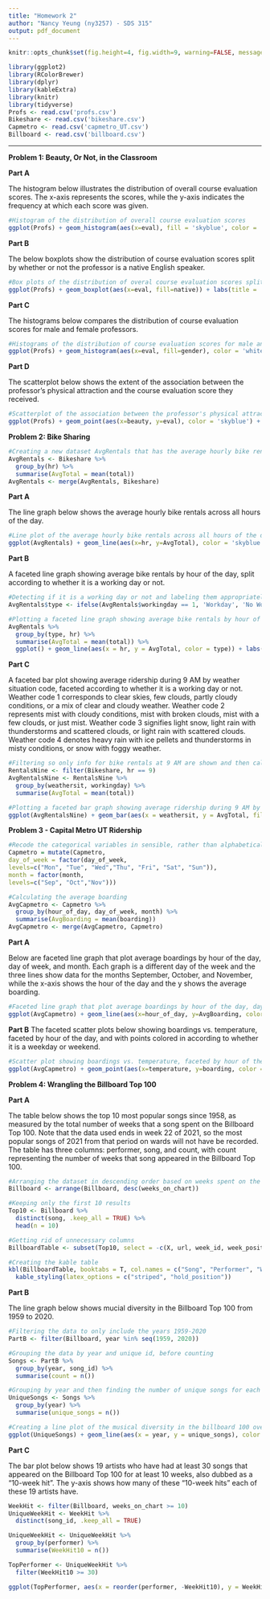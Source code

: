```yaml
---
title: "Homework 2"
author: "Nancy Yeung (ny3257) - SDS 315"
output: pdf_document
---
```

\vspace{-1cm}
```r
knitr::opts_chunk$set(fig.height=4, fig.width=9, warning=FALSE, message=FALSE, echo=FALSE)
```

```r
library(ggplot2)
library(RColorBrewer)
library(dplyr)
library(kableExtra)
library(knitr)
library(tidyverse)
Profs <- read.csv('profs.csv')
Bikeshare <- read.csv('bikeshare.csv')
Capmetro <- read.csv('capmetro_UT.csv')
Billboard <- read.csv('billboard.csv')
```
------------------------------------------------------------------------
\begingroup
\fontsize{12}{14}\selectfont
**Problem 1: Beauty, Or Not, in the Classroom**
\endgroup

\begingroup
\fontsize{10}{12}\selectfont
**Part A**
\endgroup

The histogram below illustrates the distribution of overall course evaluation scores. The x-axis represents the scores, while the y-axis indicates the frequency at which each score was given.

```r
#Histogram of the distribution of overall course evaluation scores
ggplot(Profs) + geom_histogram(aes(x=eval), fill = 'skyblue', color = 'white') + labs(title = 'Distribution of Course Evaluation Scores', x = 'Course Evaluation', y = 'Frequency', caption = paste("The distribution of the graph is slightly left-skewed, with a median and range of", median(Profs$eval), "and", max(Profs$eval)-min(Profs$eval), "respectively. \nThis indicates that, based on the sampled courses, students generally provide positive ratings for their professors.")) + theme_minimal() + theme(text=element_text(size = 13, family="serif"))
```

\begingroup
\fontsize{10}{12}\selectfont
**Part B**
\endgroup

The below boxplots show the distribution of course evaluation scores split by whether or not the professor is a native English speaker. 

```r
#Box plots of the distribution of overal course evaluation scores split by whether the professor is a na
ggplot(Profs) + geom_boxplot(aes(x=eval, fill=native)) + labs(title = 'Distribution of Course Evaluation Scores by Fluency', x = 'Course Evaluation', x = NULL, fill = 'Native English Speaker', caption = paste("The median score for course evaluations is higher for professors who are native speakers, however, there were several \noutliers in the evaluations for native speakers, whereas there were no outliers for non-native speakers. Overall, native \nEnglish speaking professors received higher ratings, consequently, they also received some of the lowest scores.")) + scale_fill_manual(values = c('pink', 'skyblue')) + theme_minimal() + coord_flip() + theme(text=element_text(size = 13, family="serif"), axis.text.x = element_blank())
```

\begingroup
\fontsize{10}{12}\selectfont
**Part C**
\endgroup

The histograms below compares the distribution of course evaluation scores for male and female professors.

```r
#Histograms of the distribution of course evaluation scores for male and female professors
ggplot(Profs) + geom_histogram(aes(x=eval, fill=gender), color = 'white') + facet_wrap(~gender) + labs(title = 'Distribution of Course Evaluation Scores by Gender', x = 'Course Evaluation', y = 'Frequency', fill = 'Gender', caption = paste("Both of the graphs are left-skewed. Male professors had overall higher evaluation \nscores compared to female professors with the medians being", Profs %>% filter(gender == 'male') %>% summarise(median_eval = median(eval)) %>% pull(median_eval), "and", Profs %>% filter(gender == 'female') %>% summarise(median_eval = median(eval)) %>% pull(median_eval), "respectively.")) + scale_fill_manual(values = c('pink', 'skyblue')) + theme_minimal() + theme(text=element_text(size = 13, family="serif"), strip.text = element_blank())
```

\begingroup
\fontsize{10}{12}\selectfont
**Part D**
\endgroup

The scatterplot below shows the extent of the association between the professor's physical attraction and the course evaluation score they received.

```r
#Scatterplot of the association between the professor's physical attraction and the course evaluation score they received
ggplot(Profs) + geom_point(aes(x=beauty, y=eval), color = 'skyblue') + labs(title = 'Association Between Looks and Course Evaluation', x = 'Attractiveness', y  = 'Course Evaluation', caption = paste("The correlation between a professor's physical attractiveness and course evaluation score is", round(cor(Profs$beauty, Profs$eval), 2),". Based on both \nthe correlation coefficient as well as the distribution of points on the graph, there is a very small correlation between these two variables.")) + theme_minimal() + theme(text=element_text(size = 13, family="serif"))
```
\newpage

\begingroup
\fontsize{12}{14}\selectfont
**Problem 2: Bike Sharing**
\endgroup

```r
#Creating a new dataset AvgRentals that has the average hourly bike rentals
AvgRentals <- Bikeshare %>%
  group_by(hr) %>%
  summarise(AvgTotal = mean(total))
AvgRentals <- merge(AvgRentals, Bikeshare)
```

\begingroup
\fontsize{10}{12}\selectfont
**Part A**
\endgroup

The line graph below shows the average hourly bike rentals across all hours of the day.

```r
#Line plot of the average hourly bike rentals across all hours of the day
ggplot(AvgRentals) + geom_line(aes(x=hr, y=AvgTotal), color = 'skyblue') + labs(title = 'Average Total Bike Rentals Across Different Hours of the Day', x = 'Hour', y = 'Average Total Bike Rentals', caption = paste("Bike rentals reached a peak at hour", AvgRentals$hr[which.max(AvgRentals$AvgTotal)], "with an average of", round(max(AvgRentals$AvgTotal), 2), "bikes rented. \nPrior to hour 5, the average bike rentals were relatively low, gradually increasing and reaching a peak before experiencing a subsequent decline.")) + theme_minimal() + theme(text=element_text(size = 13, family="serif"))
```

\begingroup
\fontsize{10}{12}\selectfont
**Part B**
\endgroup

A faceted line graph showing average bike rentals by hour of the day, split according to whether it is a working day or not.

```r
#Detecting if it is a working day or not and labeling them appropriately 
AvgRentals$type <- ifelse(AvgRentals$workingday == 1, 'Workday', 'No Workday')

#Plotting a faceted line graph showing average bike rentals by hour of the day, split according to whether it is a working day or not
AvgRentals %>%
  group_by(type, hr) %>%
  summarise(AvgTotal = mean(total)) %>%
  ggplot() + geom_line(aes(x = hr, y = AvgTotal, color = type)) + labs(title = 'Average Total Bike Rentals Across Different Hours of the Day by Weekday', x = 'Hour', y = 'Average Total Bike Rentals', color = 'Day Type', caption = paste("Average bike rentals reach a higher peak on weekdays with over 500 rentals whereas on non workdays they peak at a little over 350. On \nworkdays, after peak hours, average bike rentals experience sharp declines compared to non-workdays where it's a slow, steady decline.")) + scale_color_manual(values = c('Workday' = 'skyblue', 'No Workday' = 'pink')) + theme_minimal() + facet_wrap(~type, scales = 'free_y') + theme(text=element_text(size = 13, family="serif"))
```

\newpage

\begingroup
\fontsize{10}{12}\selectfont
**Part C**
\endgroup

A faceted bar plot showing average ridership during 9 AM by weather situation code, faceted according to whether it is a working day or not. Weather code 1 corresponds to clear skies, few clouds, partly cloudy conditions, or a mix of clear and cloudy weather. Weather code 2 represents mist with cloudy conditions, mist with broken clouds, mist with a few clouds, or just mist. Weather code 3 signifies light snow, light rain with thunderstorms and scattered clouds, or light rain with scattered clouds. Weather code 4 denotes heavy rain with ice pellets and thunderstorms in misty conditions, or snow with foggy weather.

```r
#Filtering so only info for bike rentals at 9 AM are shown and then calculating the average
RentalsNine <- filter(Bikeshare, hr == 9)
AvgRentalsNine <- RentalsNine %>%
  group_by(weathersit, workingday) %>%
  summarise(AvgTotal = mean(total))

#Plotting a faceted bar graph showing average ridership during 9 AM by weather situation code, faceted according to whether it is a working day or not
ggplot(AvgRentalsNine) + geom_bar(aes(x = weathersit, y = AvgTotal, fill = factor(workingday)), stat = "identity") + facet_wrap(~workingday, labeller = labeller(workingday = c('0' = 'No', '1' = 'Yes'))) + labs(title = 'Average Ridership by Weather Situation at 9 AM by Weekday', x = 'Weather Situation', y = 'Total Bike Rentals', fill = 'Workingday', caption = paste("Average ridership at 9 AM is higher on workdays no matter what the wheather situation is. \nReguardless of what type of day it is, if there is light rain or snow average bike ridership will go down.")) + scale_fill_manual(name = 'Workingday', labels = c('No', 'Yes'), values = c('pink', 'skyblue')) + theme(legend.position = "none") + theme_minimal() + theme(text=element_text(size = 13, family="serif"))
```

\newpage

\begingroup
\fontsize{12}{14}\selectfont
**Problem 3 - Capital Metro UT Ridership**
\endgroup

```r
#Recode the categorical variables in sensible, rather than alphabetical, order
Capmetro = mutate(Capmetro,
day_of_week = factor(day_of_week,
levels=c("Mon", "Tue", "Wed","Thu", "Fri", "Sat", "Sun")),
month = factor(month,
levels=c("Sep", "Oct","Nov")))

#Calculating the average boarding
AvgCapmetro <- Capmetro %>%
  group_by(hour_of_day, day_of_week, month) %>%
  summarise(AvgBoarding = mean(boarding))
AvgCapmetro <- merge(AvgCapmetro, Capmetro)
```

\begingroup
\fontsize{10}{12}\selectfont
**Part A**
\endgroup

Below are faceted line graph that plot average boardings by hour of the day, day of week, and month. Each graph is a different day of the week and the three lines show data for the months September, October, and November, while the x-axis shows the hour of the day and the y shows the average boarding. 
```r
#Faceted line graph that plot average boardings by hour of the day, day of week, and month
ggplot(AvgCapmetro) + geom_line(aes(x=hour_of_day, y=AvgBoarding, color = factor(month))) + facet_wrap(~day_of_week) + labs(title = 'Average Boardings by Hour of the Day, Day of the Week, and Month', x = 'Hour of the Day', y = 'Average Boardings', color = 'Month', caption = paste("On weekdays peak boarding occurs at around the same time, while on weekends boarding numbers are consistently low throughout the day. \nLow average boarding on Mondays in September could be a result of students not being back from summer vacations yet. \nLow boardings Weds/Thurs/Fri in November could be for a similar reason with students returning home early for Thanksgiving break.")) + scale_color_manual(values = c('skyblue', 'violet', 'pink')) + theme(text=element_text(size = 13, family="serif"))
```

\newpage

\begingroup
\fontsize{10}{12}\selectfont
**Part B**
\endgroup
The faceted scatter plots below showing boardings vs. temperature, faceted by hour of the day, and with points colored in according to whether it is a weekday or weekend. 

```r
#Scatter plot showing boardings vs. temperature, faceted by hour of the day, and with points colored in according to whether it is a weekday or weekend
ggplot(AvgCapmetro) + geom_point(aes(x=temperature, y=boarding, color = factor(weekend)), size=.5) + facet_wrap(~hour_of_day) + labs(title = 'Boardings vs. Temperature by Hour of the Day', x = 'Temperature', y = 'Boardings', color = 'Type of Day', caption = paste("Disregarding the type of day it is, we can see that temperature has little to no effect on whether students ride the bus. \nStudents take the bus more often on weekdays.")) + scale_color_manual(values = c('pink', 'skyblue')) + theme(text=element_text(size = 13, family="serif"))
```

\newpage

\begingroup
\fontsize{12}{14}\selectfont
**Problem 4: Wrangling the Billboard Top 100**
\endgroup

\begingroup
\fontsize{10}{12}\selectfont
**Part A**
\endgroup

The table below shows the top 10 most popular songs since 1958, as measured by the total number of weeks that a song spent on the Billboard Top 100. Note that the data used ends in week 22 of 2021, so the most popular songs of 2021 from that period on wards will not have be recorded. The table has three columns: performer, song, and count, with count representing the number of weeks that song appeared in the Billboard Top 100. 

```r
#Arranging the dataset in descending order based on weeks spent on the chart
Billboard <- arrange(Billboard, desc(weeks_on_chart))

#Keeping only the first 10 results
Top10 <- Billboard %>%
  distinct(song, .keep_all = TRUE) %>%
  head(n = 10)

#Getting rid of unnecessary columns
BillboardTable <- subset(Top10, select = -c(X, url, week_id, week_position, song_id, instance, previous_week_position, year, week, peak_position))

#Creating the kable table
kbl(BillboardTable, booktabs = T, col.names = c("Song", "Performer", "Weeks on Chart")) %>%
  kable_styling(latex_options = c("striped", "hold_position"))
```

\begingroup
\fontsize{10}{12}\selectfont
**Part B**
\endgroup

The line graph below shows mucial diversity in the Billboard Top 100 from 1959 to 2020.

```r
#Filtering the data to only include the years 1959-2020
PartB <- filter(Billboard, year %in% seq(1959, 2020))

#Grouping the data by year and unique id, before counting
Songs <- PartB %>%
  group_by(year, song_id) %>% 
  summarise(count = n())

#Grouping by year and then finding the number of unique songs for each year
UniqueSongs <- Songs %>%
  group_by(year) %>%
  summarise(unique_songs = n())

#Creating a line plot of the musical diversity in the billboard 100 over this time period
ggplot(UniqueSongs) + geom_line(aes(x = year, y = unique_songs), color = 'skyblue') + labs(title = "Musical Diversity of Billboard Top 100 Over Time", x = "Year", y = "Number of Unique Songs on Top 100", caption = "Musical diversity peaked around 1965, before experiencing a sharp decline and hitting and all time low in the 2000's. \nHowever by 2020 musical diversity has almost rised back to its former peak.") + theme_minimal() + theme(text=element_text(size = 13, family="serif"))
```

\newpage

\begingroup
\fontsize{10}{12}\selectfont
**Part C**
\endgroup

The bar plot below shows 19 artists who have had at least 30 songs that appeared on the Billboard Top 100 for at least 10 weeks, also dubbed as a "10-week hit". The y-axis shows how many of these "10-week hits" each of these 19 artists have.

```r
WeekHit <- filter(Billboard, weeks_on_chart >= 10)
UniqueWeekHit <- WeekHit %>%
  distinct(song_id, .keep_all = TRUE)

UniqueWeekHit <- UniqueWeekHit %>%
  group_by(performer) %>%
  summarise(WeekHit10 = n())

TopPerformer <- UniqueWeekHit %>% 
  filter(WeekHit10 >= 30)

ggplot(TopPerformer, aes(x = reorder(performer, -WeekHit10), y = WeekHit10)) + geom_bar(stat = "identity", fill = "skyblue") + labs(title = "Top Artists with at Least 30 Ten-Week Hits on Billboard Top 100", x = "Artist", y = "Number of Ten-Week Hits", caption = "Elton John has had the most 10-week hits, consequently Brad Paisley, Daryl Hall John Oates, \nGeorge Strait, Jason Aldean, and Neil Diamond are all tied with 30 10-week hits for the least.") + theme_minimal() + theme(axis.text.x = element_text(angle = 45, hjust = 1)) + theme(text=element_text(size = 13, family="serif"))
```